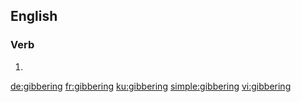 ==English==

===Verb===
{{head|en|present participle}}

# {{present participle of|gibber|lang=en}}

[[de:gibbering]]
[[fr:gibbering]]
[[ku:gibbering]]
[[simple:gibbering]]
[[vi:gibbering]]